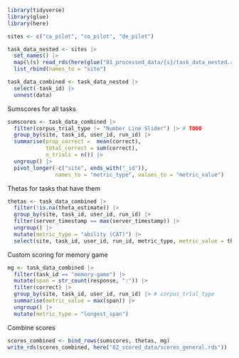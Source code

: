 ```r
library(tidyverse)
library(glue)
library(here)

sites <- c("ca_pilot", "co_pilot", "de_pilot")

task_data_nested <- sites |>
  set_names() |>
  map(\(s) read_rds(here(glue("01_processed_data/{s}/task_data_nested.rds")))) |>
  list_rbind(names_to = "site")

task_data_combined <- task_data_nested |>
  select(-task_id) |>
  unnest(data)
```

Sumscores for all tasks

```r
sumscores <- task_data_combined |>
  filter(corpus_trial_type != "Number Line Slider") |> # TODO
  group_by(site, task_id, user_id, run_id) |>
  summarise(prop_correct =  mean(correct),
            total_correct = sum(correct),
            n_trials = n()) |>
  ungroup() |>
  pivot_longer(-c("site", ends_with("_id")),
               names_to = "metric_type", values_to = "metric_value")
```

Thetas for tasks that have them

```r
thetas <- task_data_combined |>
  filter(!is.na(theta_estimate)) |>
  group_by(site, task_id, user_id, run_id) |>
  filter(server_timestamp == max(server_timestamp)) |>
  ungroup() |>
  mutate(metric_type = "ability (CAT)") |>
  select(site, task_id, user_id, run_id, metric_type, metric_value = theta_estimate)
```

Custom scoring for memory game

```r
mg <- task_data_combined |>
  filter(task_id == "memory-game") |>
  mutate(span = str_count(response, ":")) |>
  filter(correct) |>
  group_by(site, task_id, user_id, run_id) |> # corpus_trial_type
  summarise(metric_value = max(span)) |>
  ungroup() |>
  mutate(metric_type = "longest_span")
```

Combine scores

```r
scores_combined <- bind_rows(sumscores, thetas, mg)
write_rds(scores_combined, here("02_scored_data/scores_general.rds"))
```
